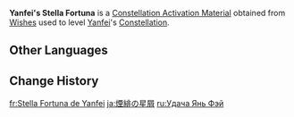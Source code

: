 {{Item Infobox
|id           = 001148
|image        = Item Stella Fortuna (4 Star).png
|type         = Constellation Activation Materials
|group        = Stella Fortuna
|quality      = 4
|description  = [[Yanfei]]'s Constellation Activation Material
|source1      = [[Wishes]]
}}
'''Yanfei's Stella Fortuna''' is a [[Constellation Activation Material]] obtained from [[Wishes]] used to level [[Yanfei]]'s [[Constellation]].

==Other Languages==
{{Other Languages|default_hidden=1
|en      = Yanfei's Stella Fortuna
|zhs     = 烟绯的命星
|zhs_rm  = Yānfēi de Mìngxīng
|zht     = 煙緋的命星
|zht_rm  = Yānfēi de Mìngxīng
|ja      = 煙緋の星屑
|ja_rm   = Enhi no Hoshikuzu
|ko      = 연비<->의 운명<->의 별
|es      = Stella Fortuna de Yanfei
|fr      = Stella Fortuna de Yanfei
|ru      = Удача Янь Фэй
|th      = ดวงดาวแห่งชีวิตของ Yanfei
|th_rm   = Duangdao haeng Chiwit khong Yanfei
|vi      = Chòm Sao Của Yanfei
|de      = Stella Fortuna von Yanfei
|id      = Yanfei's Stella Fortuna
|pt      = Stella Fortuna de Yanfei
|tr      = Yanfei'nin Yaşam Yıldızı
|it      = Stella Fortuna di Yanfei
}}

==Change History==
{{Change History|1.5}}

[[fr:Stella Fortuna de Yanfei]]
[[ja:煙緋の星屑]]
[[ru:Удача Янь Фэй]]